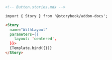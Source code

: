 ```md
<!-- Button.stories.mdx -->

import { Story } from '@storybook/addon-docs';

<Story
  name="WithLayout"
  parameters={{
    layout: 'centered',
  }}>
  {Template.bind({})}
</Story>
```
